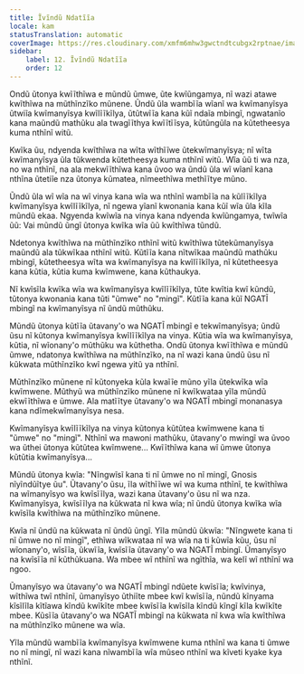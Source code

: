 ```yaml
---
title: Ĩvĩndũ Ndatĩĩa
locale: kam
statusTranslation: automatic
coverImage: https://res.cloudinary.com/xmfm6mhw3gwctndtcubgx2rptnae/image/upload/v1740468922/small_cover_tratado_de_psicologia_revolucionaria_a4c0dca4e0.webp
sidebar:
    label: 12. Ĩvĩndũ Ndatĩĩa
    order: 12
---
```

Ondũ ũtonya kwĩĩthĩwa e mũndũ ũmwe, ũte kwĩũngamya, nĩ wazi atawe kwĩthĩwa na mũthĩnzĩko mũnene. Ũndũ ũla wambĩĩa wĩanĩ wa kwĩmanyĩsya ũtwiĩa kwĩmanyĩsya kwĩlĩĩkĩlya, ũtũtwĩĩa kana kũĩ ndaĩa mbingĩ, ngwatanĩo kana maũndũ mathũku ala twagĩĩthya kwĩĩtĩĩsya, kũtũngũla na kũtetheesya kuma nthĩnĩ witũ.

Kwĩka ũu, ndyenda kwĩthĩwa na wĩta wĩthĩĩwe ũtekwĩmanyĩsya; nĩ wĩta kwĩmanyĩsya ũla tũkwenda kũtetheesya kuma nthĩnĩ witũ. Wĩa ũũ ti wa nza, no wa nthĩnĩ, na ala mekwĩĩthĩwa kana ũvoo wa ũndũ ũla wĩ wĩanĩ kana nthĩna ũtetiĩe nza ũtonya kũmatea, nĩmeethĩwa methĩĩtye mũno.

Ũndũ ũla wĩ wĩa na wĩ vinya kana wĩa wa nthĩnĩ wambĩĩa na kũlĩĩkĩlya kwĩmanyĩsya kwĩlĩĩkĩlya, nĩ ngewa yĩanĩ kwonania kana kũĩ wĩa ũla kĩla mũndũ ekaa. Ngyenda kwĩwĩa na vinya kana ndyenda kwĩũngamya, twĩwĩa ũũ: Vai mũndũ ũngĩ ũtonya kwĩka wĩa ũũ kwĩthĩwa tũndũ.

Ndetonya kwĩthĩwa na mũthĩnzĩko nthĩnĩ witũ kwĩthĩwa tũtekũmanyĩsya maũndũ ala tũkwĩkaa nthĩnĩ witũ. Kũtĩĩa kana nĩtwĩkaa maũndũ mathũku mbingĩ, kũtetheesya wĩta wa kwĩmanyĩsya na kwĩlĩĩkĩlya, nĩ kũtetheesya kana kũtia, kũtia kuma kwĩmwene, kana kũthaukya.

Nĩ kwĩsĩla kwĩka wĩa wa kwĩmanyĩsya kwĩlĩĩkĩlya, tũte kwĩtia kwĩ kũndũ, tũtonya kwonania kana tũti "ũmwe" no "mingĩ". Kũtĩĩa kana kũĩ NGATĨ mbingĩ na kwĩmanyĩsya nĩ ũndũ mũthũku.

Mũndũ ũtonya kũtĩĩa ũtavany'o wa NGATĨ mbingĩ e tekwĩmanyĩsya; ũndũ ũsu nĩ kũtonya kwĩmanyĩsya kwĩlĩĩkĩlya na vinya. Kũtia wĩa wa kwĩmanyĩsya, kũtia, nĩ wĩonany'o mũthũku wa kũthetha. Ondũ ũtonya kwĩĩthĩwa e mũndũ ũmwe, ndatonya kwĩthĩwa na mũthĩnzĩko, na nĩ wazi kana ũndũ ũsu nĩ kũkwata mũthĩnzĩko kwĩ ngewa yitũ ya nthĩnĩ.

Mũthĩnzĩko mũnene nĩ kũtonyeka kũla kwaĩĩe mũno yĩla ũtekwĩka wĩa kwĩmwene. Mũthyũ wa mũthĩnzĩko mũnene nĩ kwĩkwataa yĩla mũndũ ekwĩĩthĩwa e ũmwe. Ala matĩĩtye ũtavany'o wa NGATĨ mbingĩ monanasya kana ndĩmekwĩmanyĩsya nesa.

Kwĩmanyĩsya kwĩlĩĩkĩlya na vinya kũtonya kũtũtea kwĩmwene kana ti "ũmwe" no "mingĩ". Nthĩnĩ wa mawoni mathũku, ũtavany'o mwingĩ wa ũvoo wa ũthei ũtonya kũtũtea kwĩmwene... Kwĩĩthĩwa kana wĩ ũmwe ũtonya kũtũtia kwĩmanyĩsya...

Mũndũ ũtonya kwĩa: "Nĩngwĩsĩ kana ti nĩ ũmwe no nĩ mingĩ, Gnosis nĩyĩndũĩtye ũu". Ũtavany'o ũsu, ĩla wĩthĩĩwe wĩ wa kuma nthĩnĩ, te kwĩthĩwa na wĩmanyĩsyo wa kwĩsĩĩlya, wazi kana ũtavany'o ũsu nĩ wa nza. Kwĩmanyĩsya, kwĩsĩĩlya na kũkwata nĩ kwa wĩa; nĩ ũndũ ũtonya kwĩka wĩa kwĩsĩla kwĩthĩwa na mũthĩnzĩko mũnene.

Kwĩa nĩ ũndũ na kũkwata nĩ ũndũ ũngĩ. Yĩla mũndũ ũkwĩa: "Nĩngwete kana ti nĩ ũmwe no nĩ mingĩ", ethĩwa wĩkwataa nĩ wa wĩa na ti kũwĩa kũu, ũsu nĩ wĩonany'o, wĩsĩĩa, ũkwĩĩa, kwĩsĩĩa ũtavany'o wa NGATĨ mbingĩ. Ũmanyĩsyo na kwĩsĩĩa nĩ kũthũkuana. Wa mbee wĩ nthĩnĩ wa ngĩthĩa, wa kelĩ wĩ nthĩnĩ wa ngoo.

Ũmanyĩsyo wa ũtavany'o wa NGATĨ mbingĩ ndũete kwĩsĩĩa; kwĩvinya, wĩthĩwa twĩ nthĩnĩ, ũmanyĩsyo ũthiĩte mbee kwĩ kwĩsĩĩa, nũndũ kĩnyama kĩsĩlĩla kĩtĩawa kĩndũ kwĩkĩte mbee kwĩsĩĩa kwĩsĩla kĩndũ kĩngĩ kĩla kwĩkĩte mbee. Kũsĩĩa ũtavany'o wa NGATĨ mbingĩ na kũkwata nĩ kwa wĩa kwĩthĩwa na mũthĩnzĩko mũnene wa wĩa.

Yĩla mũndũ wambĩĩa kwĩmanyĩsya kwĩmwene kuma nthĩnĩ wa kana ti ũmwe no nĩ mingĩ, nĩ wazi kana nĩwambĩĩa wĩa mũseo nthĩnĩ wa kĩveti kyake kya nthĩnĩ.

